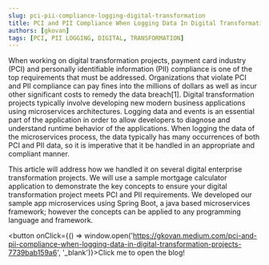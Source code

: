 ```yaml
---
slug: pci-pii-compliance-logging-digital-transformation
title: PCI and PII Compliance When Logging Data In Digital Transformation Projects
authors: [gkovan]
tags: [PCI, PII LOGGING, DIGITAL, TRANSFORMATION]
---
```


When working on digital transformation projects, payment card industry (PCI) and personally identifiable information (PII) compliance is one of the top requirements that must be addressed. Organizations that violate PCI and PII compliance can pay fines into the millions of dollars as well as incur other significant costs to remedy the data breach[1]. Digital transformation projects typically involve developing new modern business applications using microservices architectures. Logging data and events is an essential part of the application in order to allow developers to diagnose and understand runtime behavior of the applications. When logging the data of the microservices process, the data typically has many occurrences of both PCI and PII data, so it is imperative that it be handled in an appropriate and compliant manner.

This article will address how we handled it on several digital enterprise transformation projects. We will use a sample mortgage calculator application to demonstrate the key concepts to ensure your digital transformation project meets PCI and PII requirements. We developed our sample app microservices using Spring Boot, a java based microservices framework; however the concepts can be applied to any programming language and framework.

<button onClick={() => window.open('https://gkovan.medium.com/pci-and-pii-compliance-when-logging-data-in-digital-transformation-projects-7739bab159a6', '_blank')}>Click me to open the blog!</button>
